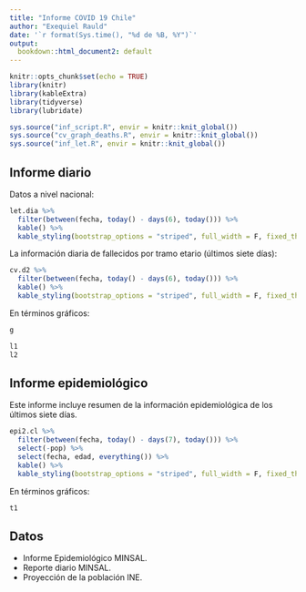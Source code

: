 ```yaml
---
title: "Informe COVID 19 Chile"
author: "Exequiel Rauld"
date: '`r format(Sys.time(), "%d de %B, %Y")`'
output: 
  bookdown::html_document2: default
---
```


```r
knitr::opts_chunk$set(echo = TRUE)
library(knitr)
library(kableExtra)
library(tidyverse)
library(lubridate)

```
```r
sys.source("inf_script.R", envir = knitr::knit_global())
sys.source("cv_graph_deaths.R", envir = knitr::knit_global())
sys.source("inf_let.R", envir = knitr::knit_global())
```

## Informe diario

Datos a nivel nacional:
```r
let.dia %>% 
  filter(between(fecha, today() - days(6), today())) %>%
  kable() %>% 
  kable_styling(bootstrap_options = "striped", full_width = F, fixed_thead = T)
```

La información diaria de fallecidos por tramo etario (últimos siete días): 
```r
cv.d2 %>% 
  filter(between(fecha, today() - days(6), today())) %>%
  kable() %>% 
  kable_styling(bootstrap_options = "striped", full_width = F, fixed_thead = T)
```


En términos gráficos:

```r
g
```
```r
l1
l2
```


## Informe epidemiológico

Este informe incluye resumen de la información epidemiológica de los últimos siete días.

```r
epi2.cl %>% 
  filter(between(fecha, today() - days(7), today())) %>%
  select(-pop) %>% 
  select(fecha, edad, everything()) %>% 
  kable() %>% 
  kable_styling(bootstrap_options = "striped", full_width = F, fixed_thead = T)
```

En términos gráficos:

```r
t1
```



## Datos

- Informe Epidemiológico MINSAL.
- Reporte diario MINSAL.
- Proyección de la población INE.
